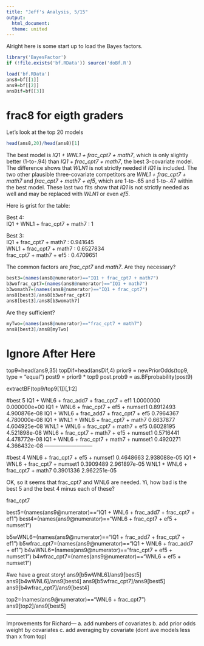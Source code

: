```yaml
---
title: "Jeff's Analysis, 5/15"
output:
  html_document:
  theme: united
---
```


Alright here is some start up to load the Bayes factors.
```r
library('BayesFactor')
if (!file.exists('bf.RData')) source('doBf.R')

load('bf.RData')
ans8=bf[[1]]
ans9=bf[[2]]
ansDif=bf[[3]]
```

# frac8 for eigth graders

Let's look at the top 20 models
```r
head(ans8,20)/head(ans8)[1]
```

The best model is *IQ1 + WNL1 + frac_cpt7 + math7*, which is only slightly better (1-to-.94) than *IQ1 + frac_cpt7 + math7*, the best 3-covariate model.  The difference shows that *WLN1* is not strictly needed if *IQ1* is included.  The two other plausible three-covariate competitors are *WNL1 + frac_cpt7 + math7* and *frac_cpt7 + math7 + ef5*, which are 1-to-.65 and 1-to-.47 within the best model. These last two fits show that *IQ1* is not strictly needed as well and may be replaced with *WLN1* or even *ef5*. 

Here is grist for the table:

Best 4:   
IQ1 + WNL1 + frac_cpt7 + math7                    : 1   

Best 3:  
IQ1 + frac_cpt7 + math7                           : 0.941645  
WNL1 + frac_cpt7 + math7                          : 0.6527834  
frac_cpt7 + math7 + ef5                           : 0.4709651  

The common factors are *frac_cpt7* and *math7*.  Are they necessary?

```r
best3=(names(ans8@numerator)=="IQ1 + frac_cpt7 + math7")
b3wofrac_cpt7=(names(ans8@numerator)=="IQ1 + math7")
b3womath7=(names(ans8@numerator)=="IQ1 + frac_cpt7")
ans8[best3]/ans8[b3wofrac_cpt7]
ans8[best3]/ans8[b3womath7]
```

Are they sufficient?
```r
myTwo=(names(ans8@numerator)=="frac_cpt7 + math7")
ans8[best3]/ans8[myTwo]
```

# Ignore After Here



top9=head(ans9,35) 
topDif=head(ansDif,4) 
prior9 = newPriorOdds(top9, type = "equal")
post9 = prior9 * top9
post.prob9 = as.BFprobability(post9)

extractBF(top9/top9[1])[,1:2]             

#best 5
IQ1 + WNL6 + frac_add7 + frac_cpt7 + ef1                  1.0000000 0.000000e+00
IQ1 + WNL6 + frac_cpt7 + ef5 + numset1                    0.8912493 4.900876e-08
IQ1 + WNL6 + frac_add7 + frac_cpt7 + ef5                  0.7964367 4.780000e-08
IQ1 + WNL1 + WNL6 + frac_cpt7 + math7                     0.6637877 4.604925e-08
WNL1 + WNL6 + frac_cpt7 + math7 + ef5                     0.6028195 4.521898e-08
WNL6 + frac_cpt7 + math7 + ef5 + numset1                  0.5716441 4.478772e-08
IQ1 + WNL6 + frac_cpt7 + math7 + numset1                  0.4920271 4.366432e-08
---------------------------



#best 4
WNL6 + frac_cpt7 + ef5 + numset1                          0.4648663 2.938088e-05
IQ1 + WNL6 + frac_cpt7 + numset1                          0.3909489 2.961897e-05
WNL1 + WNL6 + frac_cpt7 + math7                           0.3901336 2.962251e-05


OK, so it seems that frac_cpt7 and WNL6 are needed.  Yi, how bad is the best 5 and the best 4 minus each of these?

frac_cpt7

best5=(names(ans9@numerator)=="IQ1 + WNL6 + frac_add7 + frac_cpt7 + ef1")
best4=(names(ans9@numerator)=="WNL6 + frac_cpt7 + ef5 + numset1")

b5wWNL6=(names(ans9@numerator)=="IQ1 + frac_add7 + frac_cpt7 + ef1")
b5wfrac_cpt7=(names(ans9@numerator)=="IQ1 + WNL6 + frac_add7 + ef1")
b4wWNL6=(names(ans9@numerator)=="frac_cpt7 + ef5 + numset1")
b4wfrac_cpt7=(names(ans9@numerator)=="WNL6 + ef5 + numset1")

#we have a great story!
ans9[b5wWNL6]/ans9[best5]
ans9[b4wWNL6]/ans9[best4]
ans9[b5wfrac_cpt7]/ans9[best5]
ans9[b4wfrac_cpt7]/ans9[best4]

top2=(names(ans9@numerator)=="WNL6 + frac_cpt7")
ans9[top2]/ans9[best5]

--------------------------
Improvements for Richard---
a. add numbers of covariates
b. add prior odds weight by covariates
c. add averaging by covariate (dont ave models less than x from top)
